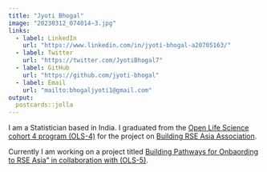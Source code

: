 ```yaml
---
title: "Jyoti Bhogal"
image: "20230312_074014~3.jpg"
links:
  - label: LinkedIn
    url: "https://www.linkedin.com/in/jyoti-bhogal-a20705163/"
  - label: Twitter
    url: "https://twitter.com/JyotiBhogal7"
  - label: GitHub
    url: "https://github.com/jyoti-bhogal"
  - label: Email
    url: "mailto:bhogaljyoti1@gmail.com"
output:
  postcards::jolla
---
```


I am a Statistician based in India. I graduated from the [Open Life Science cohort 4 program (OLS-4)](https://openlifesci.org/ols-4/projects-participants/) for the project on [Building RSE Asia Association](https://rse-asia.github.io/RSE_Asia/).

Currently I am working on a project titled [Building Pathways for Onbaording to RSE Asia" in collaboration with (OLS-5)](https://openlifesci.org/ols-5/projects-participants/).


